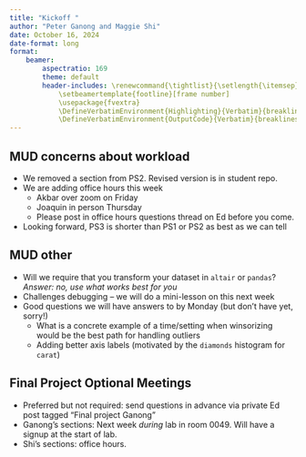 ```yaml
---
title: "Kickoff "
author: "Peter Ganong and Maggie Shi"
date: October 16, 2024
date-format: long
format: 
    beamer:
        aspectratio: 169
        theme: default
        header-includes: \renewcommand{\tightlist}{\setlength{\itemsep}{3ex}\setlength{\parskip}{0pt}}
            \setbeamertemplate{footline}[frame number]
            \usepackage{fvextra}
            \DefineVerbatimEnvironment{Highlighting}{Verbatim}{breaklines,commandchars=\\\{\}}
            \DefineVerbatimEnvironment{OutputCode}{Verbatim}{breaklines,commandchars=\\\{\}}
---
```



## MUD concerns about workload
* We removed a section from PS2. Revised version is in student repo.
* We are adding office hours this week
    * Akbar over zoom on Friday
    * Joaquin in person Thursday
    * Please post in office hours questions thread on Ed before you come.
* Looking forward, PS3 is shorter than PS1 or PS2 as best as we can tell

## MUD other
* Will we require that you transform your dataset in `altair` or `pandas`? _Answer: no, use what works best for you_
* Challenges debugging -- we will do a mini-lesson on this next week
* Good questions we will have answers to by Monday (but don't have yet, sorry!)
    * What is a concrete example of a time/setting when winsorizing would be the best path for handling outliers
    * Adding better axis labels (motivated by the `diamonds` histogram for `carat`)

## Final Project Optional Meetings
* Preferred but not required: send questions in advance via private Ed post tagged "Final project Ganong"
* Ganong's sections: Next week *during* lab in room 0049. Will have a signup at the start of lab.
* Shi's sections: office hours.